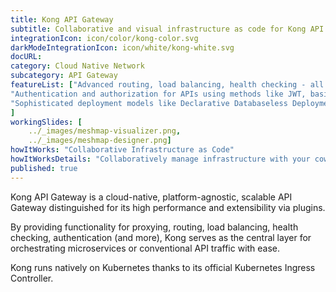 ```yaml
---
title: Kong API Gateway  
subtitle: Collaborative and visual infrastructure as code for Kong API Gateway
integrationIcon: icon/color/kong-color.svg
darkModeIntegrationIcon: icon/white/kong-white.svg
docURL: 
category: Cloud Native Network
subcategory: API Gateway
featureList: ["Advanced routing, load balancing, health checking - all configurable via a RESTful admin API or declarative configuration.",
"Authentication and authorization for APIs using methods like JWT, basic auth, OAuth, ACLs and more.",
"Sophisticated deployment models like Declarative Databaseless Deployment and Hybrid Deployment (control plane/data plane separation) without any vendor lock-in."
]
workingSlides: [
    ../_images/meshmap-visualizer.png,
    ../_images/meshmap-designer.png]
howItWorks: "Collaborative Infrastructure as Code"
howItWorksDetails: "Collaboratively manage infrastructure with your coworkers synchronously sharing the same designs."
published: true
---
```

<p>
    Kong API Gateway is a cloud-native, platform-agnostic, scalable API Gateway distinguished for its high performance and extensibility via plugins.
</p>
<p>
By providing functionality for proxying, routing, load balancing, health checking, authentication (and more), Kong serves as the central layer for orchestrating microservices or conventional API traffic with ease.
</p>
<p>
Kong runs natively on Kubernetes thanks to its official Kubernetes Ingress Controller.</p>
